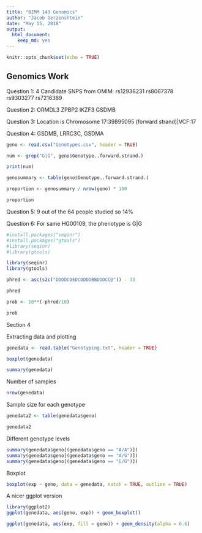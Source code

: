 ```yaml
---
title: "BIMM 143 Genomics"
author: "Jacob Gerzenshtein"
date: "May 15, 2018"
output: 
  html_document:
    keep_md: yes
---
```


```r
knitr::opts_chunk$set(echo = TRUE)
```

## Genomics Work

Question 1: 4 Candidate SNPS from OMIM: 
  rs12936231 
  rs8067378 
  rs9303277
  rs7216389

Question 2: 
  ORMDL3
  ZPBP2
  IKZF3
  GSDMB 
  
Question 3: Location is Chromosome 17:39895095 (forward strand)|VCF:17

Question 4: GSDMB, LRRC3C, GSDMA

```r
geno <- read.csv("Genotypes.csv", header = TRUE)

num <- grep("G|G", geno$Genotype..forward.strand.)

print(num)

genosummary <- table(geno$Genotype..forward.strand.)

proportion <- genosummary / nrow(geno) * 100

proportion

```


Question 5: 9 out of the 64 people studied so 14%

Question 6: For same HG00109, the phenotype is G|G


```r
#install.packages("seqinr")
#install.packages("gtools")
#library(seqinr)
#library(gtools)
```

```r
library(seqinr)
library(gtools)

phred <- asc(s2c("DDDDCDEDCDDDDBBDDDCC@")) - 33

phred

prob <- 10**(-phred/10)

prob
```


Section 4

Extracting data and plotting
```r
genedata <- read.table("Genotyping.txt", header = TRUE)

boxplot(genedata)

summary(genedata)
```


Number of samples
```r
nrow(genedata)
```


Sample size for each genotype 
```r
genedata2 <- table(genedata$geno)

genedata2
```

Different genotype levels

```r
summary(genedata$geno[(genedata$geno == "A/A")])
summary(genedata$geno[(genedata$geno == "A/G")])
summary(genedata$geno[(genedata$geno == "G/G")])
```


Boxplot

```r
boxplot(exp ~ geno, data = genedata, notch = TRUE, outline = TRUE)
```

A nicer ggplot version

```r
library(ggplot2)
ggplot(genedata, aes(geno, exp)) + geom_boxplot()
```

```r
ggplot(genedata, aes(exp, fill = geno)) + geom_density(alpha = 0.6)
```

